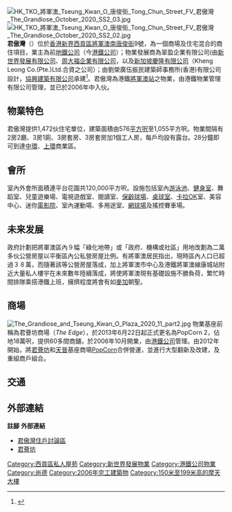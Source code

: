 {{Coord|22.3087|114.2613|display=title}}
{{Infobox housinghk
| name = The Grandiose<br>君傲灣
| logo= 
| photo= Tko55c copy.jpg
| address= [[香港|香港]][[新界|新界]][[將軍澳市中心|將軍澳市中心]][[唐俊街|唐俊街]]9號
| lot= 將軍澳市地段第75號
| developer= [[新世界發展|新世界發展]]、新加坡慶隆有限公司、前[[地鐵公司|地鐵公司]]（今[[香港鐵路有限公司|港鐵公司]]）以及[[周大福|周大福企業]]
| use = 住宅
| blocknumber = 3
| floornumber = 6－57樓，[[隔火層|避火層]]位於29樓（不設14、24、34、44及54樓）
| yearofcompletion = 2006年
| former = 填海地
| facilities = 商場及會所
| website = [http://www.nwd.com.hk/build/grandiose/index.html]
}}
[[File:HK_TKO_將軍澳_Tseung_Kwan_O_唐俊街_Tong_Chun_Street_FV_君傲灣_The_Grandiose_October_2020_SS2_03.jpg|thumb]]
[[File:HK_TKO_將軍澳_Tseung_Kwan_O_唐俊街_Tong_Chun_Street_FV_君傲灣_The_Grandiose_October_2020_SS2_02.jpg|thumb]]
'''君傲灣'''（{{lang-en|'''The Grandiose'''}}）位於[[香港|香港]][[新界|新界]][[西貢區|西貢區]][[將軍澳南|將軍澳南]][[唐俊街|唐俊街]]9號，為一個商場及住宅混合的商住項目，業主為前[[地鐵公司|地鐵公司]]（今[[港鐵公司|港鐵公司]]）；物業發展商為翠盈企業有限公司(由[[新世界發展有限公司|新世界發展有限公司]]、[[周大福|周大福企業有限公司]]，以及[[新加坡|新加坡]][[慶隆有限公司|慶隆有限公司]]（Kheng Leong Co.(Pte.)Ltd.合資之公司）；由劉榮廣伍振民建築師事務所(香港)有限公司設計，[[協興建築有限公司|協興建築有限公司]]承建<ref>{{Cite Web |url=https://www.hiphing.com.hk/tc/projects/details.php?id=52 |title=君傲灣－協興建築 |accessdate=2019-05-17 |publisher=Hip Hing Construction Co.Ltd. |archive-date=2020-09-25 |archive-url=https://web.archive.org/web/20200925053541/https://www.hiphing.com.hk/tc/projects/details.php?id=52 |dead-url=no }}</ref>。君傲灣為港鐵[[將軍澳站|將軍澳站]]之物業，由港鐵物業管理有限公司管理，並已於2006年中入伙。

==物業特色==
君傲灣提供1,472伙住宅單位，建築面積由576[[平方呎|平方呎]]至1,055平方呎。物業間隔有2房2廳、3房1廁、3房套房、3房套房加1個工人房，每戶均設有露台。28分鐘即可到達[[中環|中環]]、[[上環|上環]]商業區。

==會所==
室內外會所面積連平台花園共120,000平方呎。設施包括室內[[游泳池|游泳池]]、[[健身室|健身室]]、舞蹈室、兒童遊樂場、電視遊戲室、閱讀室、[[保齡球場|保齡球場]]、[[桌球|桌球室]]、[[卡拉OK|卡拉OK]]室、美容中心、迷你[[電影院|電影院]]、室內運動場、多用途室、[[網球場|網球場]]及搖控賽車場。

==未来发展==
政府計劃把將軍澳區內９幅「綠化地帶」或「政府、機構或社區」用地改劃為二萬多伙公營房屋以平衡區內公私營房屋比例。有將軍澳居民指出，現時區內人口已超過３８萬，而隨著該等公營房屋落成，加上將軍澳市中心及港鐵將軍澳線康城站附近大量私人樓宇在未來數年陸續落成，將使將軍澳現有基礎設施不勝負荷，繁忙時間排隊乘搭港鐵上班，擁擠程度將會有如[[麥加|麥加]]朝聖。

==商場==
[[File:The_Grandiose_and_Tseung_Kwan_O_Plaza_2020_11_part2.jpg|thumb]]
{{main|PopCorn 2}}
物業基座前稱為君薈坊商場（''The Edge''），於2013年6月22日起正式更名為PopCorn 2，佔地18萬呎，提供60多間商舖，於2006年10月開業，由[[港鐵公司|港鐵公司]]管理。由2012年開始，將[[君薈坊|君薈坊]]和[[天晉|天晉]]基座商場[[PopCorn|PopCorn]]合併營運，並進行大型翻新及改建，及重組商戶組合。

==交通==
{{參見|將軍澳市中心#公共交通}}

==外部連結==
'''註腳'''
{{reflist}}
'''外部連結'''
* [http://grandiose.freeforums.org/  君傲灣住戶討論區]{{Wayback|url=http://grandiose.freeforums.org/ |date=20161005101844 }}
* [https://web.archive.org/web/20111101062456/http://www.the-edge.com.hk/chi/index.asp 君薈坊]

{{新世界發展}}
{{港鐵公司物業}}
{{DEFAULTSORT: The Grandiose}}
[[Category:西貢區私人屋苑|Category:西貢區私人屋苑]]
[[Category:新世界發展物業|Category:新世界發展物業]]
[[Category:港鐵公司物業|Category:港鐵公司物業]]
[[Category:尚德|Category:尚德]]
[[Category:2006年完工建築物|Category:2006年完工建築物]]
[[Category:150米至199米高的摩天大樓|Category:150米至199米高的摩天大樓]]